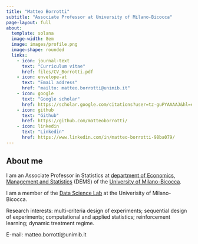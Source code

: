 ```yaml
---
title: "Matteo Borrotti"
subtitle: "Associate Professor at University of Milano-Bicocca"
page-layout: full
about:
  template: solana
  image-width: 8em
  image: images/profile.png
  image-shape: rounded
  links:
    - icon: journal-text
      text: "Curriculum vitae"
      href: files/CV_Borrotti.pdf
    - icon: envelope-at
      text: "Email address"
      href: "mailto: matteo.borrotti@unimib.it"
    - icon: google
      text: "Google scholar"
      href: https://scholar.google.com/citations?user=tz-guPYAAAAJ&hl=en
    - icon: github
      text: "Github"
      href: https://github.com/matteoborrotti/
    - icon: linkedin
      text: "Linkedin"
      href: https://www.linkedin.com/in/matteo-borrotti-98ba079/
---
```


## About me {.central}

I am an Associate Professor in Statistics at [department of Economics, Management and Statistics](https://www.dems.unimib.it/en) (DEMS) of the [University of Milano-Bicocca](https://en.unimib.it).

I am a member of the [Data Science Lab](https://datalab.unimib.it/) at the Univerisity of Milano-Bicocca.

[Research interests]{.blue}: multi-criteria design of experiments; sequential design of experiments; computational and applied statistics; reinforcement learning; dynamic treatment regime.

[E-mail]{.blue}: matteo.borrotti\@unimib.it
